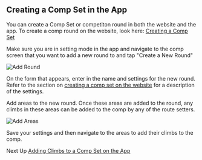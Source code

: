 ## Creating a Comp Set in the App

You can create a Comp Set or competiton round in both the website and the app. To create a comp round on the website, look here: [Creating a Comp Set](/competitions/create-comp-set)

Make sure you are in setting mode in the app and navigate to the comp screen that you want to add a new round to and tap "Create a New Round"

![Add Round](../images/add-round.png)

On the form that appears, enter in the name and settings for the new round. Refer to the section on [creating a comp set on the website](/competitions/create-comp-set) for a description of the settings.

Add areas to the new round. Once these areas are added to the round, any climbs in these areas can be added to the comp by any of the route setters.

![Add Areas](../images/add-areas.png)

Save your settings and then navigate to the areas to add their climbs to the comp.

Next Up [Adding Climbs to a Comp Set on the App](/competitions/add-climbs-comp-set)
